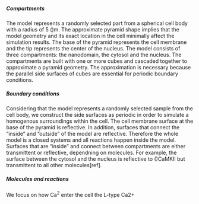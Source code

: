 
##### Compartments

The model represents a randomly selected part from a spherical cell body with a radius of 5 \(\mu\)m. The approximate pyramid shape implies that the model geometry and its exact location in the cell minimally affect the simulation results. The base of the pyramid represents the cell membrane and the tip represents the center of the nucleus. The model consists of three compartments: the nanodomain, the cytosol and the nucleus. The compartments are built with one or more cubes and cascaded together to approximate a pyramid geometry. The approximation is necessary because the parallel side surfaces of cubes are essential for periodic boundary conditions. 


##### Boundary conditions   

Considering that the model represents a randomly selected sample from the cell body, we construct the side surfaces as periodic in order to simulate a homogenous surroundings within the cell. The cell membrane surface at the base of the pyramid is reflective. In addition, surfaces that connect the "inside" and "outside" of the model are reflective. Therefore the whole model is a closed systems and all reactions happen inside the model. Surfaces that are "inside" and connect between compartments are either transmittent or reflective, dependning on molecules. For example, the surface between the cytosol and the nucleus is reflective to \(\beta\)CaMKII but transmittent to all other molecules[ref].  

##### Molecules and reactions

We focus on how Ca^2^ enter the cell the L-type Ca2+
